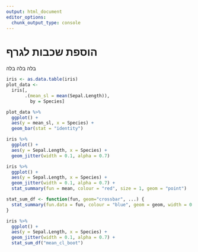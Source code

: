 ```yaml
---
output: html_document
editor_options: 
  chunk_output_type: console
---
```


# הוספת שכבות לגרף

בלה בלה בלה

```r
iris <- as.data.table(iris)
plot_data <- 
  iris[, 
       .(mean_sl = mean(Sepal.Length)),
         by = Species]
```


```r
plot_data %>% 
  ggplot() +
  aes(y = mean_sl, x = Species) +
  geom_bar(stat = "identity")
```

```r
iris %>% 
  ggplot() +
  aes(y = Sepal.Length, x = Species) +
  geom_jitter(width = 0.1, alpha = 0.7)
```

```r
iris %>% 
  ggplot() +
  aes(y = Sepal.Length, x = Species) +
  geom_jitter(width = 0.1, alpha = 0.7) +
  stat_summary(fun = mean, colour = "red", size = 1, geom = "point")
```


```r
stat_sum_df <- function(fun, geom="crossbar", ...) {
  stat_summary(fun.data = fun, colour = "blue", geom = geom, width = 0.2, ...)
}

iris %>% 
  ggplot() +
  aes(y = Sepal.Length, x = Species) +
  geom_jitter(width = 0.1, alpha = 0.7) +
  stat_sum_df("mean_cl_boot")
```
